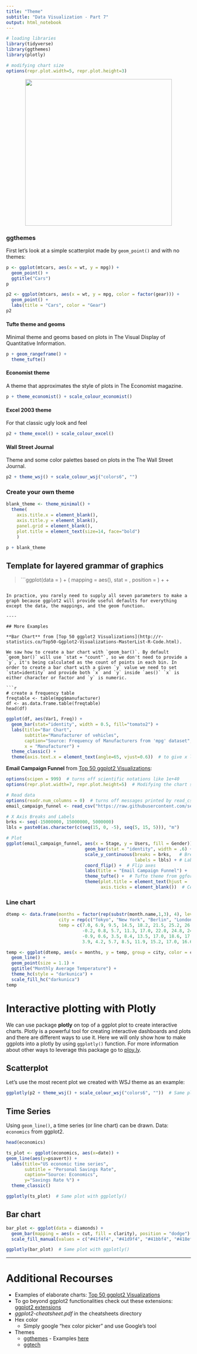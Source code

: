 ```yaml
---
title: "Theme"
subtitle: "Data Visualization - Part 7"
output: html_notebook
---
```


```r
# loading libraries
library(tidyverse)
library(ggthemes)
library(plotly)

# modifying chart size
options(repr.plot.width=5, repr.plot.height=3)
```

<center> ![](../png/layers-of-ggplot.png){width=400} </center>

### ggthemes
First let's look at a simple scatterplot made by `geom_point()` and with no themes:

```r
p <- ggplot(mtcars, aes(x = wt, y = mpg)) +
  geom_point() +
  ggtitle("Cars")
p
```
```r
p2 <- ggplot(mtcars, aes(x = wt, y = mpg, color = factor(gear))) +
  geom_point() +
  labs(title = "Cars", color = "Gear")
p2
```


#### Tufte theme and geoms
Minimal theme and geoms based on plots in The Visual Display of Quantitative Information.

```r
p + geom_rangeframe() +
  theme_tufte()
```

#### Economist theme
A theme that approximates the style of plots in The Economist magazine.

```r
p + theme_economist() + scale_colour_economist() 
```

#### Excel 2003 theme
For that classic ugly look and feel

```r
p2 + theme_excel() + scale_colour_excel()
```

#### Wall Street Journal
Theme and some color palettes based on plots in the The Wall Street Journal.

```r
p2 + theme_wsj() + scale_colour_wsj("colors6", "")
```

### Create your own theme

```r
blank_theme <- theme_minimal() +
  theme(
    axis.title.x = element_blank(),
    axis.title.y = element_blank(),
    panel.grid = element_blank(),
    plot.title = element_text(size=14, face="bold")
    )
```

```r
p + blank_theme
```


## Template for layered grammar of graphics


> ```ggplot(data = <DATA>) + 
  <GEOM_FUNCTION>(
     mapping = aes(<MAPPINGS>),
     stat = <STAT>, 
     position = <POSITION>
  ) +
  <COORDINATE_FUNCTION> +
  <FACET_FUNCTION>
```

In practice, you rarely need to supply all seven parameters to make a graph because ggplot2 will provide useful defaults for everything except the data, the mappings, and the geom function.

----

## More Examples

**Bar Chart** from [Top 50 ggplot2 Visualizations](http://r-statistics.co/Top50-Ggplot2-Visualizations-MasterList-R-Code.html).

We saw how to create a bar chart with `geom_bar()`. By default `geom_bar()` will use `stat = "count"`, so we don't need to provide a `y`, it's being calculated as the count of points in each bin. In order to create a bar chart with a given `y` value we need to set `stat=identity` and provide both `x` and `y` inside `aes()` `x` is either character or factor and `y` is numeric.

```r
# create a frequency table
freqtable <- table(mpg$manufacturer)
df <- as.data.frame.table(freqtable)
head(df)
```

```r
ggplot(df, aes(Var1, Freq)) + 
  geom_bar(stat="identity", width = 0.5, fill="tomato2") + 
  labs(title="Bar Chart", 
       subtitle="Manufacturer of vehicles", 
       caption="Source: Frequency of Manufacturers from 'mpg' dataset",
       x = "Manufacturer") +
  theme_classic() +
  theme(axis.text.x = element_text(angle=65, vjust=0.6))  # to give x labels an angle for readability 
```

**Email Campaign Funnel** from [Top 50 ggplot2 Visualizations](http://r-statistics.co/Top50-Ggplot2-Visualizations-MasterList-R-Code.html):

```r
options(scipen = 999)  # turns off scientific notations like 1e+40
options(repr.plot.width=7, repr.plot.height=5)  # Modifying the chart size

# Read data
options(readr.num_columns = 0)  # turns off messages printed by read_csv
email_campaign_funnel <- read_csv("https://raw.githubusercontent.com/selva86/datasets/master/email_campaign_funnel.csv")

# X Axis Breaks and Labels 
brks <- seq(-15000000, 15000000, 5000000)
lbls = paste0(as.character(c(seq(15, 0, -5), seq(5, 15, 5))), "m")

# Plot
ggplot(email_campaign_funnel, aes(x = Stage, y = Users, fill = Gender)) +   # Fill column
                              geom_bar(stat = "identity", width = .6) +   # draw the bars
                              scale_y_continuous(breaks = brks,   # Breaks
                                                 labels = lbls) + # Labels
                              coord_flip() +  # Flip axes
                              labs(title = "Email Campaign Funnel") +
                              theme_tufte() +  # Tufte theme from ggfortify
                              theme(plot.title = element_text(hjust = .5), 
                                    axis.ticks = element_blank())  # Centre plot title
```

### Line chart
```r
dtemp <- data.frame(months = factor(rep(substr(month.name,1,3), 4), levels = substr(month.name,1,3)),
                    city = rep(c("Tokyo", "New York", "Berlin", "London"), each = 12),
                    temp = c(7.0, 6.9, 9.5, 14.5, 18.2, 21.5, 25.2, 26.5, 23.3, 18.3, 13.9, 9.6,
                             -0.2, 0.8, 5.7, 11.3, 17.0, 22.0, 24.8, 24.1, 20.1, 14.1, 8.6, 2.5,
                             -0.9, 0.6, 3.5, 8.4, 13.5, 17.0, 18.6, 17.9, 14.3, 9.0, 3.9, 1.0,
                             3.9, 4.2, 5.7, 8.5, 11.9, 15.2, 17.0, 16.6, 14.2, 10.3, 6.6, 4.8))

temp <- ggplot(dtemp, aes(x = months, y = temp, group = city, color = city)) +
  geom_line() + 
  geom_point(size = 1.1) + 
  ggtitle("Monthly Average Temperature") +
  theme_hc(style = "darkunica") +
  scale_fill_hc("darkunica")
temp
```

# Interactive plotting with Plotly
We can use package **plotly** on top of a ggplot plot to create interactive charts. Plotly is a powerful tool for creating interactive dashboards and plots and there are different ways to use it. Here we will only show how to make ggplots into a plotly by using `ggplotly()` function. For more information about other ways to leverage this package go to [ploy.ly](https://plot.ly/).

## Scatterplot
Let's use the most recent plot we created with WSJ theme as an example:

```r
ggplotly(p2 + theme_wsj() + scale_colour_wsj("colors6", ""))  # Same plot with ggplotly()
```

## Time Series
Using `geom_line()`, a time series (or line chart) can be drawn. Data: `economics` from ggplot2.

```r
head(economics)
```


```r
ts_plot <- ggplot(economics, aes(x=date)) + 
geom_line(aes(y=psavert)) + 
  labs(title="US economic time series", 
       subtitle = "Personal Savings Rate",
       caption="Source: Economics", 
       y="Savings Rate %") +
  theme_classic()

ggplotly(ts_plot)  # Same plot with ggplotly()
```

## Bar chart

```r
bar_plot <- ggplot(data = diamonds) + 
  geom_bar(mapping = aes(x = cut, fill = clarity), position = "dodge") +
  scale_fill_manual(values = c("#41f4f4", "#41d9f4", "#41bbf4", "#418ef4", "#415ef4", "#6a41f4", "#9741f4", "#f441f1"))

ggplotly(bar_plot)  # Same plot with ggplotly()
```

----

# Additional Recourses
* Examples of elaborate charts: [Top 50 ggplot2 Visualizations](http://r-statistics.co/Top50-Ggplot2-Visualizations-MasterList-R-Code.html)
* To go beyond ggplot2 functionalities check out these extensions: [ggplot2 extensions](https://exts.ggplot2.tidyverse.org/gallery/)
* *ggplot2-cheatsheet.pdf* in the cheatsheets directory
* Hex color
    * Simply google "hex color picker" and use Google's tool
* Themes
    * [ggthemes](https://github.com/jrnold/ggthemes) - Examples [here](https://mran.microsoft.com/snapshot/2016-12-03/web/packages/ggthemes/vignettes/ggthemes.html)
    * [ggtech](https://github.com/ricardo-bion/ggtech)
